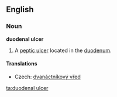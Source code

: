 ==English==
{{wikipedia}}
===Noun===
'''duodenal ulcer'''

# {{pathology}} A [[peptic ulcer]] located in the [[duodenum]].

====Translations====
{{trans-top|duodenal ulcer}}
*Czech: [[dvanáctníkový vřed]] {{m}}
{{trans-mid}}
{{trans-bottom}}

[[ta:duodenal ulcer]]
